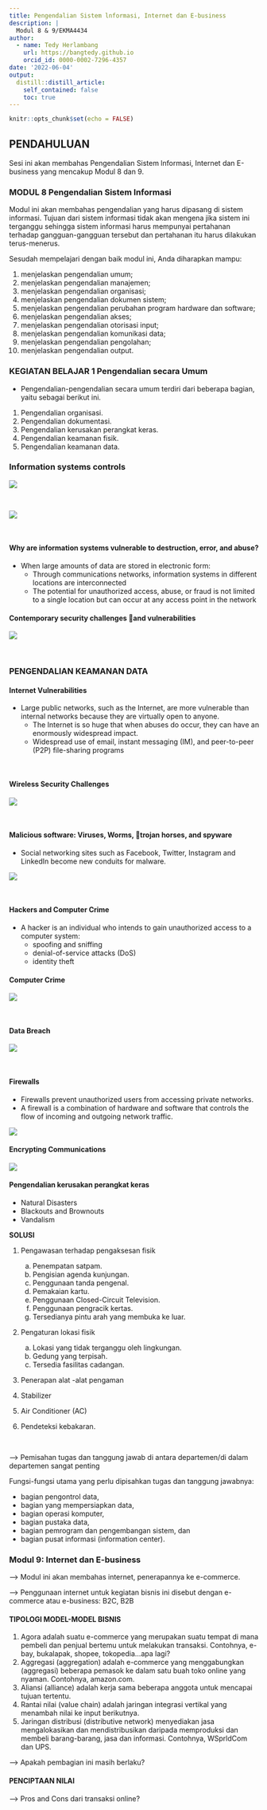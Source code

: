 ```yaml
---
title: Pengendalian Sistem lnformasi, Internet dan E-business
description: |
  Modul 8 & 9/EKMA4434
author: 
  - name: Tedy Herlambang
    url: https://bangtedy.github.io
    orcid_id: 0000-0002-7296-4357
date: '2022-06-04'
output:
  distill::distill_article:
    self_contained: false
    toc: true
---
```


```r
knitr::opts_chunk$set(echo = FALSE)
```
## PENDAHULUAN

Sesi ini akan membahas Pengendalian Sistem lnformasi, Internet dan E-business yang mencakup Modul 8 dan 9.


### MODUL 8 Pengendalian Sistem lnformasi

Modul ini akan membahas pengendalian yang harus dipasang di sistem informasi. Tujuan dari sistem informasi tidak akan mengena jika sistem ini terganggu sehingga sistem informasi harus mempunyai pertahanan terhadap gangguan-gangguan tersebut dan pertahanan itu harus dilakukan terus-menerus.

Sesudah mempelajari dengan baik modul ini, Anda diharapkan mampu:

1. menjelaskan pengendalian umum;
2. menjelaskan pengendalian manajemen;
3. menjelaskan pengendalian organisasi;
4. menjelaskan pengendalian dokumen sistem;
5. menjelaskan pengendalian perubahan program hardware dan software;
6. menjelaskan pengendalian akses;
7. menjelaskan pengendalian otorisasi input;
8. menjelaskan pengendalian komunikasi data;
9. menjelaskan pengendalian pengolahan;
10. menjelaskan pengendalian output.

### KEGIATAN BELAJAR 1 Pengendalian secara Umum

- Pengendalian-pengendalian secara umum terdiri dari beberapa bagian,
yaitu sebagai berikut ini.

1. Pengendalian organisasi.
2. Pengendalian dokumentasi.
3. Pengendalian kerusakan perangkat keras.
4. Pengendalian keamanan fisik.
5. Pengendalian keamanan data.

### Information systems controls

![](is-control.png)

<br />


![](securing-sim.png)

<br />

#### Why are information systems vulnerable to destruction, error, and abuse?

- When large amounts of data are stored in  electronic form:
  + Through communications networks, information  systems in different locations are interconnected
  + The potential for unauthorized access, abuse, or fraud is not limited to a single location but can occur at any access point in the network
  
#### Contemporary security challenges and vulnerabilities

![](contemporary-security-challenges.png)

<br />

### PENGENDALIAN KEAMANAN DATA

#### Internet Vulnerabilities

- Large public networks, such as the Internet, are more vulnerable than internal networks because they are virtually open to anyone.
  + The Internet is so huge that when abuses do occur, they can have an enormously widespread impact.
  + Widespread  use  of  email,  instant  messaging  (IM),  and  peer-to-peer  (P2P)  file-sharing  programs

<br />

#### Wireless Security Challenges

![](wireless-security.png)

<br />

#### Malicious software: Viruses, Worms,  trojan horses, and spyware

- Social networking sites such as Facebook, Twitter, Instagram and LinkedIn become new conduits for malware.

![](malicious-code.png)

<br />

#### Hackers and Computer Crime

- A hacker is an individual who intends to gain unauthorized access to a computer system:
  + spoofing and sniffing
  + denial-of-service attacks (DoS)
  + identity theft

#### Computer Crime

![](computer-crime.png)


<br />

#### Data Breach

![](data-breach.png)


<br />



#### Firewalls

- Firewalls prevent unauthorized users from accessing private networks.
- A firewall is a combination of hardware and software that controls the flow of incoming and outgoing network traffic.

![](firewalls.png)

#### Encrypting Communications

![](encrypting.png)

#### Pengendalian kerusakan perangkat keras

- Natural Disasters
- Blackouts and Brownouts
- Vandalism

**SOLUSI**

1. Pengawasan terhadap pengaksesan fisik
   a. Penempatan satpam.
   b. Pengisian agenda kunjungan.
   c. Penggunaan tanda pengenal.
   d. Pemakaian kartu.
   e. Penggunaan Closed-Circuit Television.
   f. Penggunaan pengracik kertas.
   g. Tersedianya pintu arah yang membuka ke luar.

2. Pengaturan lokasi fisik

   a. Lokasi yang tidak terganggu oleh lingkungan.
   b. Gedung yang terpisah.
   c. Tersedia fasilitas cadangan.

3. Penerapan alat -alat pengaman
4. Stabilizer
5. Air Conditioner (AC)
6. Pendeteksi kebakaran.

<br />

--> Pemisahan tugas dan tanggung jawab di antara departemen/di dalam departemen sangat penting

Fungsi-fungsi utama yang perlu dipisahkan tugas dan tanggung jawabnya:

- bagian pengontrol data,
- bagian yang mempersiapkan data, 
- bagian operasi komputer, 
- bagian pustaka data, 
- bagian pemrogram dan pengembangan sistem, dan
- bagian pusat informasi (information center).

### Modul 9: Internet dan E-business

--> Modul ini akan membahas internet, penerapannya ke e-commerce.

--> Penggunaan internet untuk kegiatan bisnis ini disebut dengan e-commerce atau e-business: B2C, B2B

#### TIPOLOGI MODEL-MODEL BISNIS

1. Agora adalah suatu e-commerce yang merupakan suatu tempat di mana
pembeli dan penjual bertemu untuk melakukan transaksi. Contohnya,
e-bay, bukalapak, shopee, tokopedia...apa lagi?
2. Aggregasi (aggregation) adalah e-commerce yang menggabungkan
(aggregasi) beberapa pemasok ke dalam satu buah toko online yang
nyaman. Contohnya, amazon.com.
3. Aliansi (alliance) adalah kerja sama beberapa anggota untuk mencapai
tujuan tertentu.
4. Rantai nilai (value chain) adalah jaringan integrasi vertikal yang
menambah nilai ke input berikutnya.
5. Jaringan distribusi (distributive network) menyediakan jasa
mengalokasikan dan mendistribusikan daripada memproduksi dan
membeli barang-barang, jasa dan informasi. Contohnya, WSprldCom
dan UPS.

--> Apakah pembagian ini masih berlaku?

#### PENCIPTAAN NILAI

--> Pros and Cons dari transaksi online?



